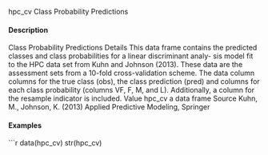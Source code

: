hpc_cv
Class Probability Predictions

#### Description

Class Probability Predictions
Details
This data frame contains the predicted classes and class probabilities for a linear discriminant analy-
sis model fit to the HPC data set from Kuhn and Johnson (2013). These data are the assessment sets
from a 10-fold cross-validation scheme. The data column columns for the true class (obs), the class
prediction (pred) and columns for each class probability (columns VF, F, M, and L). Additionally, a
column for the resample indicator is included.
Value
hpc_cv
a data frame
Source
Kuhn, M., Johnson, K. (2013) Applied Predictive Modeling, Springer

#### Examples
```r
data(hpc_cv)
str(hpc_cv)
